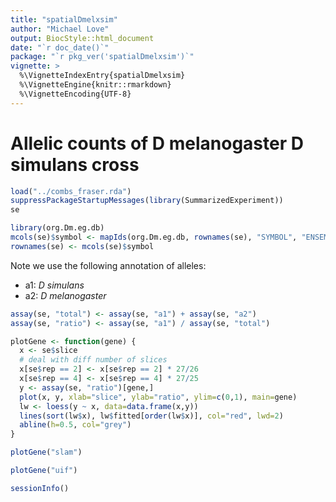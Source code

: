 ```yaml
---
title: "spatialDmelxsim"
author: "Michael Love"
output: BiocStyle::html_document
date: "`r doc_date()`"
package: "`r pkg_ver('spatialDmelxsim')`"
vignette: >
  %\VignetteIndexEntry{spatialDmelxsim}
  %\VignetteEngine{knitr::rmarkdown}
  %\VignetteEncoding{UTF-8}
---
```


# Allelic counts of D melanogaster D simulans cross

```r
load("../combs_fraser.rda")
suppressPackageStartupMessages(library(SummarizedExperiment))
se
```

```r
library(org.Dm.eg.db)
mcols(se)$symbol <- mapIds(org.Dm.eg.db, rownames(se), "SYMBOL", "ENSEMBL")
rownames(se) <- mcols(se)$symbol
```

Note we use the following annotation of alleles:

* a1: *D simulans*
* a2: *D melanogaster*

```r
assay(se, "total") <- assay(se, "a1") + assay(se, "a2") 
assay(se, "ratio") <- assay(se, "a1") / assay(se, "total")
```

```r
plotGene <- function(gene) {
  x <- se$slice
  # deal with diff number of slices
  x[se$rep == 2] <- x[se$rep == 2] * 27/26
  x[se$rep == 4] <- x[se$rep == 4] * 27/25
  y <- assay(se, "ratio")[gene,]
  plot(x, y, xlab="slice", ylab="ratio", ylim=c(0,1), main=gene)
  lw <- loess(y ~ x, data=data.frame(x,y))
  lines(sort(lw$x), lw$fitted[order(lw$x)], col="red", lwd=2)
  abline(h=0.5, col="grey")
}
```

```r
plotGene("slam")
```

```r
plotGene("uif")
```

```r
sessionInfo()
```
